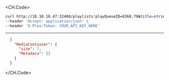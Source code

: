
<CH.Code>
```bash Example Request
curl http://10.10.10.47:32400/playlists?playQueueID=8360.79&title=string&uri=string \
--header 'Accept: application/json' \
--header 'X-Plex-Token: YOUR_API_KEY_HERE'
```
---

```json Example Response
  {
    "MediaContainer": {
      "size": 7,
      "Metadata": []
    }
  }
```
</CH.Code>

